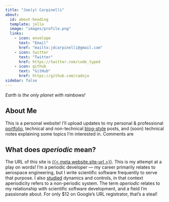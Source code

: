 ```yaml
---
title: "Joe(y) Carpinelli"
about:
  id: about-heading
  template: jolla
  image: "images/profile.png"
  links:
    - icon: envelope
      text: "Email"
      href: "mailto:jdcarpinelli@gmail.com"
    - icon: twitter
      text: "Twitter"
      href: https://twitter.com/code_typed
    - icon: github
      text: "GitHub"
      href: https://github.com/cadojo
sidebar: false
---
```


:::{#about-heading}

<div id="lead" class="lead">
  <p><i>Earth is the only planet with rainbows!</p></i>
  <script>
    let facts = [
      'Our planet\'s sky glows blue!',
      'The Vatican has more popes per capita than anywhere else.                                       ',
      'There are more trees on Earth than stars in the Milky Way.                                      ',
      'Humans consume around 12 billion pounds of coffee per year.                                     ',
      'Earth is the only planet in our solar system with rainbows.                                     ',
      'Modern transisters are smaller than the wavelength of visible light.                            ',
      'That shooting star you saw could\'ve been astronaut poop!                                       ',
      'In 2008, Norway knighted a penguin named Nils Olav.                                             ',
      'The most money ever paid for a cow in an auction was $1.3 million.                              ',
      'Every year, about 98% of the atoms in your body are replaced.                                   ',
      'Elephants are the only mammals that can\'t jump.',
      'Elephants are the only mammals with four knees.',
      'American car horns beep in the tone of F.',
      'Cats can hear ultrasound.',
      'The Neanderthal\'s brain was bigger than yours. Sorry.',
      '1 in 5,000 north Atlantic lobsters are born bright blue.'
    ];
    let fact = facts[Math.floor(Math.random() * facts.length)];
    document.querySelector("#lead").innerHTML = "<p><i>" + fact + "</i></p>";
  </script>
</div>

:::

## About Me

This is a personal website! I'll upload updates to my personal & professional [portfolio](portfolio/background/introduction.md),
technical and non-technical [blog-style](blog/index.md) posts, and (soon) technical notes explaining some topics I'm 
interested in. Comments are 

:::{.callout-note appearance="simple"}

## What does _aperiodic_ mean?

The URL of this site is [{{< meta website.site-url >}}]({{< meta website.site-url >}}). This is my attempt at a play on words! 
I'm a periodic developer --- my career primarily relates to aerospace engineering, but I 
write scientific software frequently to serve that purpose. I also [studied](portfolio/background/education.md) 
dynamics and controls, in that context aperiodicity refers to a non-periodic system. The term _aperiodic_ relates to 
my relationship with scientific software development, and a field I'm passionate about. For only $12 on Google's URL 
registrator, that's a steal!

:::
